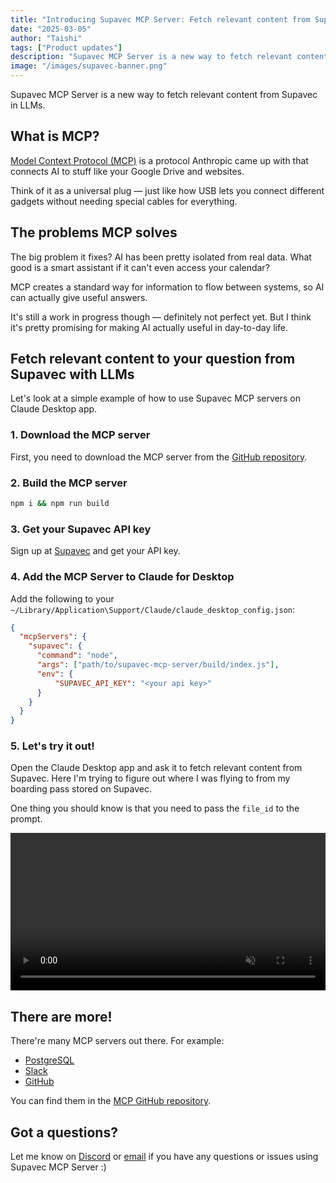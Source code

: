 ```yaml
---
title: "Introducing Supavec MCP Server: Fetch relevant content from Supavec in LLMs"
date: "2025-03-05"
author: "Taishi"
tags: ["Product updates"]
description: "Supavec MCP Server is a new way to fetch relevant content from Supavec in LLMs"
image: "/images/supavec-banner.png"
---
```


Supavec MCP Server is a new way to fetch relevant content from Supavec in LLMs.

## What is MCP?


[Model Context Protocol (MCP)](https://www.anthropic.com/news/model-context-protocol) is a protocol Anthropic came up with that connects AI to stuff like your Google Drive and websites.

Think of it as a universal plug — just like how USB lets you connect different gadgets without needing special cables for everything.

## The problems MCP solves

The big problem it fixes? AI has been pretty isolated from real data. What good is a smart assistant if it can't even access your calendar?

MCP creates a standard way for information to flow between systems, so AI can actually give useful answers.

It's still a work in progress though — definitely not perfect yet. But I think it's pretty promising for making AI actually useful in day-to-day life. 

## Fetch relevant content to your question from Supavec with LLMs

Let's look at a simple example of how to use Supavec MCP servers on Claude Desktop app.

### 1. Download the MCP server

First, you need to download the MCP server from the [GitHub repository](https://github.com/supavec/mcp-server).

### 2. Build the MCP server

```bash
npm i && npm run build
```

### 3. Get your Supavec API key

Sign up at [Supavec](https://www.supavec.com) and get your API key.

### 4. Add the MCP Server to Claude for Desktop

Add the following to your `~/Library/Application\Support/Claude/claude_desktop_config.json`:

```json
{
  "mcpServers": {
    "supavec": {
      "command": "node",
      "args": ["path/to/supavec-mcp-server/build/index.js"],
      "env": {
          "SUPAVEC_API_KEY": "<your api key>"
      }
    }
  }
}
```

### 5. Let's try it out!

Open the Claude Desktop app and ask it to fetch relevant content from Supavec. Here I'm trying to figure out where I was flying to from my boarding pass stored on Supavec.

One thing you should know is that you need to pass the `file_id` to the prompt.

<video src="https://qxxlcbvvszqlusrmczke.supabase.co/storage/v1/object/public/public-files/mcp-demo.mp4" autoplay playsinline loop muted width="100%" className="rounded-lg">Your browser does not support the video tag.</video>

## There are more!

There're many MCP servers out there. For example:
- [PostgreSQL](https://github.com/modelcontextprotocol/servers/tree/main/src/postgres)
- [Slack](https://github.com/modelcontextprotocol/servers/tree/main/src/slack)
- [GitHub](https://github.com/modelcontextprotocol/servers/tree/main/src/github)

You can find them in the [MCP GitHub repository](https://github.com/modelcontextprotocol/servers).

## Got a questions?

Let me know on [Discord](https://support.myapps.ai) or [email](mailto:rcohen@mytsi.org) if you have any questions or issues using Supavec MCP Server :)
